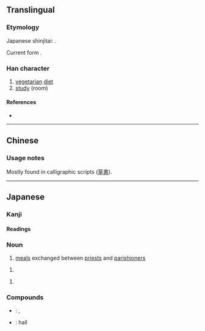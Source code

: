 {{also|齋|斋}}
{{character info/new}}
==Translingual==
{{Han simplified forms|齋|斎|斋}}

===Etymology===
Japanese shinjitai: {{Han simp|齋|nocap=y}}.

Current form {{Han compound|斉|小}}.

===Han character===
{{Han char|rn=67|rad=文|as=07|sn=11|four=|canj=YKLML|ids=⿵齐示,⿵斉小}}

# [[vegetarian]] [[diet]]
# [[study]] (room)

====References====
* {{Han ref|kx=0477.091|dkj=13467|dj=0835.080|hdz=32170.111|uh=658E|ud=25998}}

----

==Chinese==
{{zh-see|齋|v}}

===Usage notes===
Mostly found in {{w|Cursive script (East Asia)|cursive style}} calligraphic scripts ([[草書]]).

----

==Japanese==
{{ja-kanji forms|斎|齋}}

===Kanji===
{{ja-kanji|grade=c|rs=文07|kyu=齋}}

====Readings====
{{ja-readings
|on=さい
|kun=ものいみ-, つつし-む, いつ-く, とき-
}}

===Noun===
{{ja-noun|とき}}

# [[meal]]s exchanged between [[priest]]s and [[parishioner]]s

{{ja-noun|いみ}}

# {{alternative form of|忌み|lang=ja}}

{{ja-noun|いわい}}

# {{alternative form of|祝い|lang=ja}}

===Compounds===
* {{ja-r|書斎|しょさい}}: {{l|en|reading}} {{l|en|room}}, {{l|en|study}} {{l|en|room}}
* {{ja-r|斎場|さいじょう}}: {{l|en|funeral}} hall